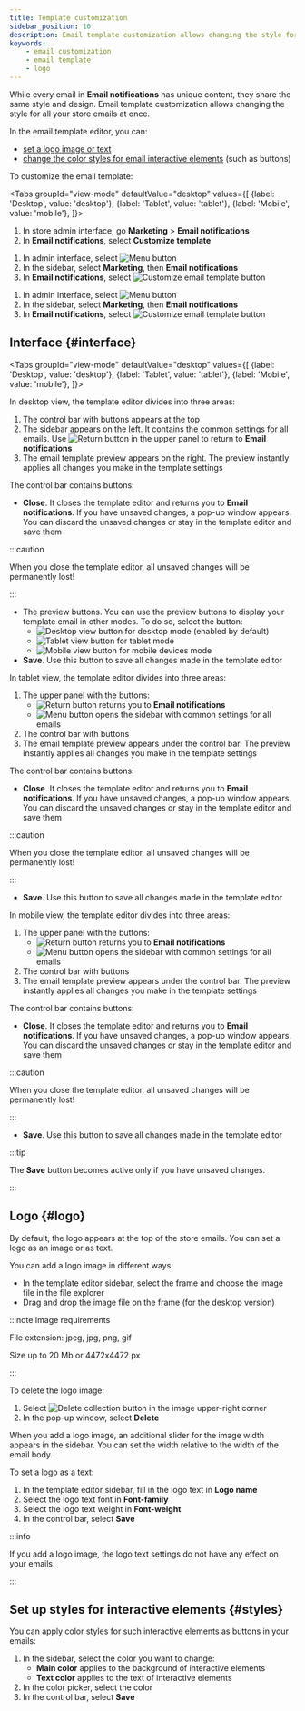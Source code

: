 ```yaml
---
title: Template customization
sidebar_position: 10
description: Email template customization allows changing the style for all your store emails at once.
keywords:
    - email customization
    - email template
    - logo    
---
```



While every email in **Email notifications** has unique content, they share the same style and design. Email template customization allows changing the style for all your store emails at once. 

In the email template editor, you can:
* [set a logo image or text](#logo)
* [change the color styles for email interactive elements](#styles) (such as buttons)

To customize the email template:

<Tabs
  groupId="view-mode"
  defaultValue="desktop"
  values={[
    {label: 'Desktop', value: 'desktop'},
    {label: 'Tablet', value: 'tablet'},
    {label: 'Mobile', value: 'mobile'},
  ]}>
<TabItem value="desktop">

1. In store admin interface, go **Marketing** > **Email notifications**
2. In **Email notifications**, select **Customize template**

</TabItem>

<TabItem value="tablet">

1. In admin interface, select <Image src="/img/hamburger-menu-button.png" alt="Menu button" width={20} height={20} />
2. In the sidebar, select **Marketing**, then **Email notifications**
3. In **Email notifications**, select <Image src="/img/customize-email-template-button.png" alt="Customize email template button" height={20} />

</TabItem>

<TabItem value="mobile">

1. In admin interface, select <Image src="/img/hamburger-menu-button.png" alt="Menu button" height={20} />
2. In the sidebar, select **Marketing**, then **Email notifications**
3. In **Email notifications**, select <Image src="/img/customize-email-template-button.png" alt="Customize email template button" height={20} />

</TabItem>
</Tabs>

## Interface {#interface}

<Tabs
  groupId="view-mode"
  defaultValue="desktop"
  values={[
    {label: 'Desktop', value: 'desktop'},
    {label: 'Tablet', value: 'tablet'},
    {label: 'Mobile', value: 'mobile'},
  ]}>
<TabItem value="desktop">

In desktop view, the template editor divides into three areas:
1. The control bar with buttons appears at the top
2. The sidebar appears on the left. It contains the common settings for all emails. Use <Image src="/img/website-editor-return-button.png" alt="Return button" width={20} height={20} /> in the upper panel to return to **Email notifications**
3. The email template preview appears on the right. The preview instantly applies all changes you make in the template settings

The control bar contains buttons:
* **Close**. It closes the template editor and returns you to **Email notifications**. If you have unsaved changes, a pop-up window appears. You can discard the unsaved changes or stay in the template editor and save them

:::caution

When you close the template editor, all unsaved changes will be permanently lost!

:::
<!-- Subject to change and check -->
* The preview buttons. You can use the preview buttons to display your template email in other modes. To do so, select the button:
    * <Image src="/img/desktop-view-icon.png" alt="Desktop view button" height={20} /> for desktop mode (enabled by default)
    * <Image src="/img/tablet-view-icon.png" alt="Tablet view button" height={20} /> for tablet mode
    * <Image src="/img/mobile-view-icon.png" alt="Mobile view button" height={20} /> for mobile devices mode
* **Save**. Use this button to save all changes made in the template editor

</TabItem>

<TabItem value="tablet">

In tablet view, the template editor divides into three areas:
1. The upper panel with the buttons:
    * <Image src="/img/website-editor-return-button.png" alt="Return button" width={20} height={20} /> returns you to <strong>Email notifications</strong>
    * <Image src="/img/hamburger-menu-button.png" alt="Menu button" width={20} height={20} /> opens the sidebar with common settings for all emails
2. The control bar with buttons
3. The email template preview appears under the control bar. The preview instantly applies all changes you make in the template settings

The control bar contains buttons:
* **Close**. It closes the template editor and returns you to **Email notifications**. If you have unsaved changes, a pop-up window appears. You can discard the unsaved changes or stay in the template editor and save them

:::caution

When you close the template editor, all unsaved changes will be permanently lost!

:::

* **Save**. Use this button to save all changes made in the template editor

</TabItem>

<TabItem value="mobile">

In mobile view, the template editor divides into three areas:
1. The upper panel with the buttons:
    * <Image src="/img/website-editor-return-button.png" alt="Return button" width={20} height={20} /> returns you to <strong>Email notifications</strong>
    * <Image src="/img/hamburger-menu-button.png" alt="Menu button" width={20} height={20} /> opens the sidebar with common settings for all emails
2. The control bar with buttons
3. The email template preview appears under the control bar. The preview instantly applies all changes you make in the template settings

The control bar contains buttons:
* **Close**. It closes the template editor and returns you to **Email notifications**. If you have unsaved changes, a pop-up window appears. You can discard the unsaved changes or stay in the template editor and save them

:::caution

When you close the template editor, all unsaved changes will be permanently lost!

:::

* **Save**. Use this button to save all changes made in the template editor

</TabItem>
</Tabs>

:::tip

The **Save** button becomes active only if you have unsaved changes.

:::

## Logo {#logo}

By default, the logo appears at the top of the store emails. You can set a logo as an image or as text. 

You can add a logo image in different ways:
* In the template editor sidebar, select the frame and choose the image file in the file explorer
* Drag and drop the image file on the frame (for the desktop version)

:::note Image requirements

File extension: jpeg, jpg, png, gif

Size up to 20 Mb or 4472x4472 px

:::

To delete the logo image:
1. Select <Image src="/img/delete-icon.png" alt="Delete collection button" width={20} height={20} /> in the image upper-right corner
2. In the pop-up window, select **Delete**

When you add a logo image, an additional slider for the image width appears in the sidebar. You can set the width relative to the width of the email body. 

To set a logo as a text:
1. In the template editor sidebar, fill in the logo text in **Logo name**
2. Select the logo text font in **Font-family**
3. Select the logo text weight in **Font-weight**
4. In the control bar, select **Save**

:::info

If you add a logo image, the logo text settings do not have any effect on your emails.

:::

## Set up styles for interactive elements {#styles}

You can apply color styles for such interactive elements as buttons in your emails:
1. In the sidebar, select the color you want to change:
    * **Main color** applies to the background of interactive elements 
    * **Text color** applies to the text of interactive elements
2. In the color picker, select the color
3. In the control bar, select **Save**
